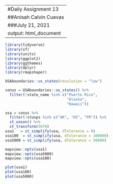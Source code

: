 --
#Daily Assignment 13
##Anisah Calvin Cuevas
###July 21, 2021
output: html_document
---

```r
library(tidyverse)
library(sf)
library(units)
library(ggplot2)
library(ggthemes)
library(dplyr)
library(rmapshaper)
```

```r
USAboundaries::us_states(resolution = "low")
```


```r
conus = USAboundaries::us_states() %>%
  filter(!state_name %in% c("Puerto Rico",
                            "Alaska",
                            "Hawaii"))
```

```r
usa = conus %>% 
  filter(!stusps %in% c("AK", "HI", "PR")) %>% 
  st_union() %>% 
  st_transform(5070)
usa1   = st_simplify(usa, dTolerance = 0)
usa100  = st_simplify(usa, dTolerance = 100000)
usa5000 = st_simplify(usa, dTolerance = 50000)
```

```r
mapview::npts(usa1)
mapview::npts(usa5000)
mapview::npts(usa100)
```



```r
plot(usa1)
plot(usa100)
plot(usa5000)
```

